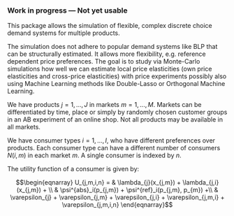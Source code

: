 ### Work in progress --- Not yet usable

This package allows the simulation of flexible, complex discrete choice demand systems for multiple products.

The simulation does not adhere to popular demand systems like BLP that can be structurally estimated. It allows more flexibility, e.g. reference dependent price preferences. The goal is to study via Monte-Carlo simulations how well we can estimate local price elasticities (own price elasticities and cross-price elasticities) with price experiments possibly also using Machine Learning methods like Double-Lasso or Orthogonal Machine Learning.  

We have products $j= 1,...,J$ in markets $m = 1, ... , M$. Markets can be differentiated by time, place or simply by randomly chosen customer groups in an AB experiment of an online shop. Not all products may be available in all markets.

We have consumer types $i= 1,...,I$, who have different preferences over products. Each consumer type can have a different number of consumers $N(i,m)$ in each market $m$. A single consumer is indexed by $n$.


The utility function of a consumer is given by:

$$\begin{eqnarray}
U_{j,m,i,n} = & \lambda_{j}(x_{j,m}) +  \lambda_{j,i}(x_{j,m}) + \\
& \psi^{abs}_i(p_{j,m}) + \psi^{ref}_i(p_{j,m}, p_{m}) +\\
& \varepsilon_{j} + \varepsilon_{j,m} + \varepsilon_{j,i} + \varepsilon_{j,m,i} + \varepsilon_{j,m,i,n}
\end{eqnarray}$$
